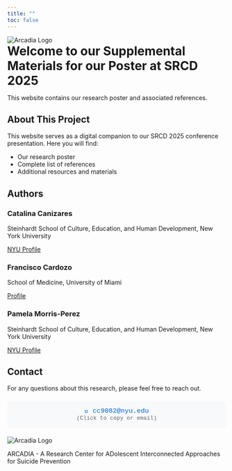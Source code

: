```yaml
---
title: ""
toc: false
---
```


```{=html}
<div class="nyu-header">
    <img src="img/arcadia.png" alt="Arcadia Logo" class="nyu-logo">
    <h1 style="display: inline-block; margin: 0;">Welcome to our Supplemental Materials for our Poster at SRCD 2025</h1>
</div>
```

This website contains our research poster and associated references.

## About This Project

This website serves as a digital companion to our SRCD 2025 conference presentation. Here you will find:

- Our research poster
- Complete list of references
- Additional resources and materials

## Authors

```{=html}
<div class="authors-section">
    <div class="author-card">
        <h3>Catalina Canizares</h3>
        <p>Steinhardt School of Culture, Education, and Human Development, New York University</p>
        <p><a href="https://steinhardt.nyu.edu/people/catalina-canizares" target="_blank">NYU Profile</a></p>
    </div>
    
    <div class="author-card">
        <h3>Francisco Cardozo</h3>
        <p>School of Medicine, University of Miami</p>
        <p><a href="https://focardozom.github.io/" target="_blank">Profile</a></p>
    </div>
    
    <div class="author-card">
        <h3>Pamela Morris-Perez</h3>
        <p>Steinhardt School of Culture, Education, and Human Development, New York University</p>
        <p><a href="https://steinhardt.nyu.edu/people/pamela-morris-perez" target="_blank">NYU Profile</a></p>
    </div>
</div>
```

## Contact

For any questions about this research, please feel free to reach out. 

```{=html}
<div style="background-color: #f8f9fa; padding: 15px; border-radius: 8px; margin: 20px 0; text-align: center;">
    <p style="margin: 0; font-family: 'Courier New', monospace; font-size: 1.1em;">
        <a href="mailto:cc9082@nyu.edu" style="text-decoration: none; color: #0066cc;">📧 cc9082@nyu.edu</a>
        <br>
        <small style="color: #666;">(Click to copy or email)</small>
    </p>
</div>
```

```{=html}
<div class="arcadia-footer">
    <a href="https://www.arcadiasuicideprevention.com/" target="_blank" style="text-decoration: none; color: inherit;">
        <img src="img/arcadia.png" alt="Arcadia Logo" class="arcadia-logo">
        <p>ARCADIA - A Research Center for ADolescent Interconnected Approaches for Suicide Prevention</p>
    </a>
</div>
```





